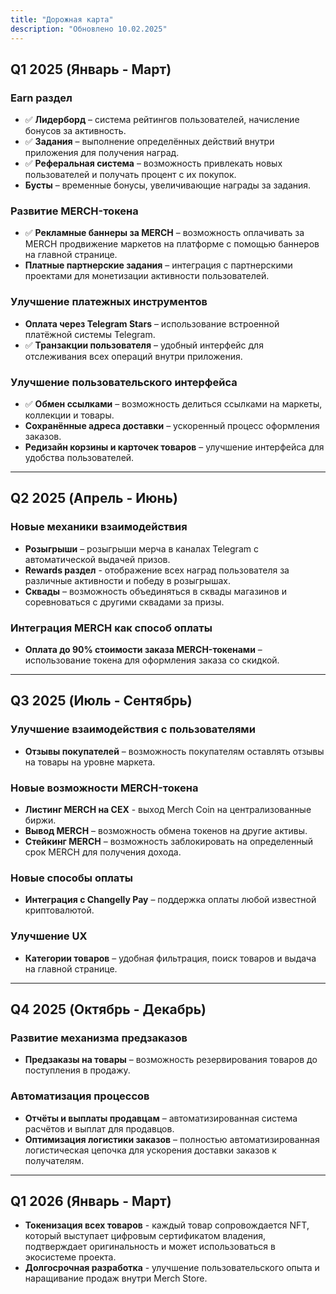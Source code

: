 ```yaml
---
title: "Дорожная карта"
description: "Обновлено 10.02.2025"
---
```


## Q1 2025 (Январь - Март)

### Earn раздел
- ✅ **Лидерборд** – система рейтингов пользователей, начисление бонусов за активность.
- ✅ **Задания** – выполнение определённых действий внутри приложения для получения наград.
- ✅ **Реферальная система** – возможность привлекать новых пользователей и получать процент с их покупок.
- **Бусты** – временные бонусы, увеличивающие награды за задания.

### Развитие MERCH-токена
- ✅ **Рекламные баннеры за MERCH** – возможность оплачивать за MERCH продвижение маркетов на платформе с помощью баннеров на главной странице.
- **Платные партнерские задания** – интеграция с партнерскими проектами для монетизации активности пользователей.

### Улучшение платежных инструментов
- **Оплата через Telegram Stars** – использование встроенной платёжной системы Telegram.
- ✅ **Транзакции пользователя** – удобный интерфейс для отслеживания всех операций внутри приложения.

### Улучшение пользовательского интерфейса
- ✅ **Обмен ссылками** – возможность делиться ссылками на маркеты, коллекции и товары.
- **Сохранённые адреса доставки** – ускоренный процесс оформления заказов.
- **Редизайн корзины и карточек товаров** – улучшение интерфейса для удобства пользователей.

---

## Q2 2025 (Апрель - Июнь)

### Новые механики взаимодействия
- **Розыгрыши** – розыгрыши мерча в каналах Telegram с автоматической выдачей призов.
- **Rewards раздел** - отображение всех наград пользователя за различные активности и победу в розыгрышах.
- **Сквады** – возможность объединяться в сквады магазинов и соревноваться с другими сквадами за призы.

### Интеграция MERCH как способ оплаты
- **Оплата до 90% стоимости заказа MERCH-токенами** – использование токена для оформления заказа со скидкой.

---

## Q3 2025 (Июль - Сентябрь)

### Улучшение взаимодействия с пользователями
- **Отзывы покупателей** – возможность покупателям оставлять отзывы на товары на уровне маркета.

### Новые возможности MERCH-токена
- **Листинг MERCH на CEX** - выход Merch Coin на централизованные биржи.
- **Вывод MERCH** – возможность обмена токенов на другие активы.
- **Стейкинг MERCH** – возможность заблокировать на определенный срок MERCH для получения дохода.

### Новые способы оплаты
- **Интеграция с Changelly Pay** – поддержка оплаты любой известной криптовалютой.

### Улучшение UX
- **Категории товаров** – удобная фильтрация, поиск товаров и выдача на главной странице.

---

## Q4 2025 (Октябрь - Декабрь)

### Развитие механизма предзаказов
- **Предзаказы на товары** – возможность резервирования товаров до поступления в продажу.

### Автоматизация процессов
- **Отчёты и выплаты продавцам** – автоматизированная система расчётов и выплат для продавцов.
- **Оптимизация логистики заказов** – полностью автоматизированная логистическая цепочка для ускорения доставки заказов к получателям.

---

## Q1 2026 (Январь - Март)
- **Токенизация всех товаров** - каждый товар сопровождается NFT, который выступает цифровым сертификатом владения, подтверждает оригинальность и может использоваться в экосистеме проекта. 
- **Долгосрочная разработка** - улучшение пользовательского опыта и наращивание продаж внутри Merch Store.
